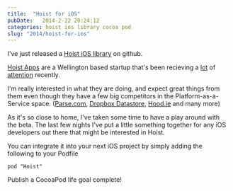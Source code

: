 ```yaml
---
title:  "Hoist for iOS"
pubDate:   2014-2-22 20:24:12
categories: hoist ios library cocoa pod
slug: "2014/hoist-for-ios"
---
```

I've just released a [Hoist iOS library](https://github.com/wtsnz/Hoist) on github.

[Hoist Apps](http://hoistapps.com/) are a Wellington based startup that's been recieving a [lot](http://thenextweb.com/dd/2014/02/04/hoist-aims-make-web-applications-easy-anyone-develop/) of [attention](http://builtinwellington.com/speedcurve-hoist-take-honours-webstock-startup-alley/) recently.

I'm really interested in what they are doing, and expect great things from them even though they have a few big competitors in the Platform-as-a-Service space. ([Parse.com](https://parse.com/), [Dropbox Datastore](https://www.dropbox.com/developers/datastore), [Hood.ie](http://hood.ie/) and many more)

As it's so close to home, I've taken some time to have a play around with the beta. The last few nights I've put a little something together for any iOS developers out there that might be interested in Hoist.

You can integrate it into your next iOS project by simply adding the following to your Podfile

	pod "Hoist"
	
Publish a CocoaPod life goal complete!


